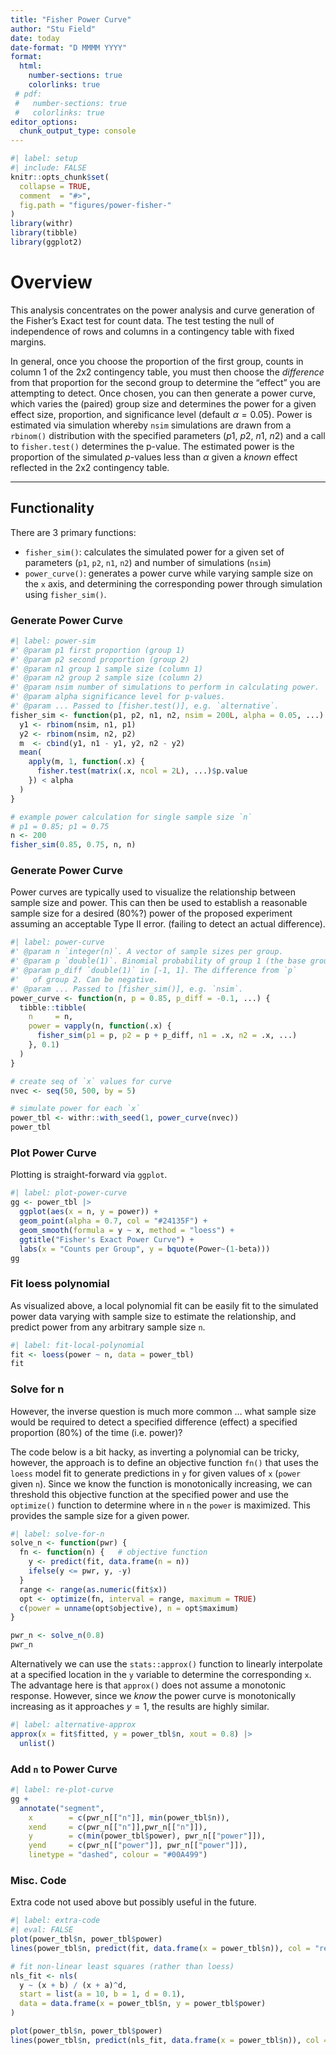 ```yaml
---
title: "Fisher Power Curve"
author: "Stu Field"
date: today
date-format: "D MMMM YYYY"
format:
  html:
    number-sections: true
    colorlinks: true
 # pdf:
 #   number-sections: true
 #   colorlinks: true
editor_options: 
  chunk_output_type: console
---
```


```r
#| label: setup
#| include: FALSE
knitr::opts_chunk$set(
  collapse = TRUE,
  comment  = "#>",
  fig.path = "figures/power-fisher-"
)
library(withr)
library(tibble)
library(ggplot2)
```


# Overview

This analysis concentrates on the power analysis and curve
generation of the Fisher's Exact test for count data.
The test testing the null of independence of rows and
columns in a contingency table with fixed margins.

In general, once you choose the proportion of the first group,
counts in column 1 of the 2x2 contingency table, you must
then choose the *difference* from that proportion for the second
group to determine the "effect" you are attempting to detect.
Once chosen, you can then generate a power curve, which
varies the (paired) group size and determines the power for
a given effect size, proportion, and significance level
(default $\alpha = 0.05$). Power is estimated via simulation
whereby `nsim` simulations are drawn from a `rbinom()` distribution
with the specified parameters ($p1$, $p2$, $n1$, $n2$) and
a call to `fisher.test()` determines the p-value. The estimated
power is the proportion of the simulated *p*-values less
than $\alpha$ given a *known* effect reflected in the 2x2
contingency table.

--------------


## Functionality

There are 3 primary functions:

- `fisher_sim()`: calculates the simulated power for a given
  set of parameters (`p1`, `p2`, `n1`, `n2`) and number of
  simulations (`nsim`)
- `power_curve()`: generates a power curve while varying sample
  size on the `x` axis, and determining the corresponding power
  through simulation using `fisher_sim()`.


### Generate Power Curve

```r
#| label: power-sim
#' @param p1 first proportion (group 1)
#' @param p2 second proportion (group 2)
#' @param n1 group 1 sample size (column 1)
#' @param n2 group 2 sample size (column 2)
#' @param nsim number of simulations to perform in calculating power.
#' @param alpha significance level for p-values.
#' @param ... Passed to [fisher.test()], e.g. `alternative`.
fisher_sim <- function(p1, p2, n1, n2, nsim = 200L, alpha = 0.05, ...) {
  y1 <- rbinom(nsim, n1, p1)
  y2 <- rbinom(nsim, n2, p2)
  m  <- cbind(y1, n1 - y1, y2, n2 - y2)
  mean(
    apply(m, 1, function(.x) {
      fisher.test(matrix(.x, ncol = 2L), ...)$p.value
    }) < alpha
  )
}

# example power calculation for single sample size `n`
# p1 = 0.85; p1 = 0.75
n <- 200
fisher_sim(0.85, 0.75, n, n)
```

### Generate Power Curve

Power curves are typically used to visualize the relationship
between sample size and power. This can then be used to establish
a reasonable sample size for a desired (80%?) power of the proposed
experiment assuming an acceptable Type II error.
(failing to detect an actual difference).

```r
#| label: power-curve
#' @param n `integer(n)`. A vector of sample sizes per group.
#' @param p `double(1)`. Binomial probability of group 1 (the base group).
#' @param p_diff `double(1)` in [-1, 1]. The difference from `p`
#'   of group 2. Can be negative.
#' @param ... Passed to [fisher_sim()], e.g. `nsim`.
power_curve <- function(n, p = 0.85, p_diff = -0.1, ...) {
  tibble::tibble(
    n     = n,
    power = vapply(n, function(.x) {
      fisher_sim(p1 = p, p2 = p + p_diff, n1 = .x, n2 = .x, ...)
    }, 0.1)
  )
}

# create seq of `x` values for curve
nvec <- seq(50, 500, by = 5)

# simulate power for each `x`
power_tbl <- withr::with_seed(1, power_curve(nvec))
power_tbl
```

### Plot Power Curve

Plotting is straight-forward via `ggplot`.

```r
#| label: plot-power-curve
gg <- power_tbl |>
  ggplot(aes(x = n, y = power)) +
  geom_point(alpha = 0.7, col = "#24135F") +
  geom_smooth(formula = y ~ x, method = "loess") +
  ggtitle("Fisher's Exact Power Curve") +
  labs(x = "Counts per Group", y = bquote(Power~(1-beta)))
gg
```


### Fit loess polynomial

As visualized above, a local polynomial fit can be easily fit to
the simulated power data varying with sample size to estimate
the relationship, and predict power from any arbitrary sample size `n`.


```r
#| label: fit-local-polynomial
fit <- loess(power ~ n, data = power_tbl)
fit
```


### Solve for n

However, the inverse question is much more common ... what
sample size would be required to detect a specified
difference (effect) a specified proportion (80%) of the
time (i.e. power)?

The code below is a bit hacky, as inverting a polynomial can be
tricky, however, the approach is to define an objective function
`fn()` that uses the `loess` model fit to generate predictions
in `y` for given values of `x` (`power` given `n`). Since
we know the function is monotonically increasing, we can
threshold this objective function at the specified power and
use the `optimize()` function to determine where in `n` the `power`
is maximized. This provides the sample size for a given power.


```r
#| label: solve-for-n
solve_n <- function(pwr) {
  fn <- function(n) {   # objective function
    y <- predict(fit, data.frame(n = n))
    ifelse(y <= pwr, y, -y)
  }
  range <- range(as.numeric(fit$x))
  opt <- optimize(fn, interval = range, maximum = TRUE)
  c(power = unname(opt$objective), n = opt$maximum)
}

pwr_n <- solve_n(0.8)
pwr_n
```

Alternatively we can use the `stats::approx()` function to
linearly interpolate at a specified location in the `y` variable
to determine the corresponding `x`. The advantage here is that
`approx()` does not assume a monotonic response. However, since
we *know* the power curve is monotonically increasing as it
approaches $y = 1$, the results are highly similar.

```r
#| label: alternative-approx
approx(x = fit$fitted, y = power_tbl$n, xout = 0.8) |>
  unlist()
```

### Add `n` to Power Curve

```r
#| label: re-plot-curve
gg +
  annotate("segment",
    x        = c(pwr_n[["n"]], min(power_tbl$n)),
    xend     = c(pwr_n[["n"]],pwr_n[["n"]]),
    y        = c(min(power_tbl$power), pwr_n[["power"]]),
    yend     = c(pwr_n[["power"]], pwr_n[["power"]]),
    linetype = "dashed", colour = "#00A499")
```



### Misc. Code

Extra code not used above but possibly useful in the future.

```r
#| label: extra-code
#| eval: FALSE
plot(power_tbl$n, power_tbl$power)
lines(power_tbl$n, predict(fit, data.frame(x = power_tbl$n)), col = "red")

# fit non-linear least squares (rather than loess)
nls_fit <- nls(
  y ~ (x + b) / (x + a)^d,
  start = list(a = 10, b = 1, d = 0.1),
  data = data.frame(x = power_tbl$n, y = power_tbl$power)
)

plot(power_tbl$n, power_tbl$power)
lines(power_tbl$n, predict(nls_fit, data.frame(x = power_tbl$n)), col = "red")
```
